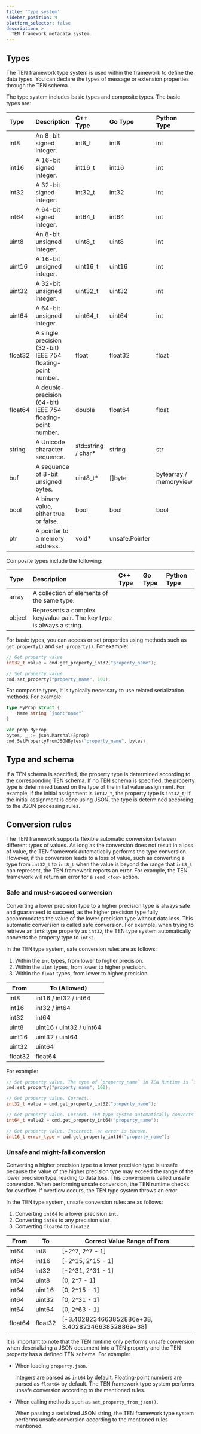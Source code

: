 ```yaml
---
title: 'Type system'
sidebar_position: 9
platform_selector: false
description: >
  TEN framework metadata system.
---
```


## Types

The TEN framework type system is used within the framework to define the data types. You can declare the types of message or extension properties through the TEN schema.

The type system includes basic types and composite types. The basic types are:

| Type    | Description                   | C++ Type             | Go Type    | Python Type |
| :------ | :---------------------------- | :------------------- | :------------- | :-------|
| int8    | An 8-bit signed integer.      | int8_t               |  int8          | int     |
| int16   | A 16-bit signed integer.      | int16_t              | int16          | int     |
| int32   | A 32-bit signed integer.      | int32_t              | int32          | int     |
| int64   | A 64-bit signed integer.      | int64_t              | int64          | int     |
| uint8   | An 8-bit unsigned integer.    | uint8_t              | uint8          | int     |
| uint16  | A 16-bit unsigned integer.    | uint16_t             | uint16         | int     |
| uint32  | A 32-bit unsigned integer.    | uint32_t             | uint32         | int     |
| uint64  | A 64-bit unsigned integer.    | uint64_t             | uint64         | int     |
| float32 | A single precision (32-bit) IEEE 754 floating-point number. | float | float32        | float   |
| float64 | A double-precision (64-bit) IEEE 754 floating-point number. | double| float64        | float   |
| string  | A Unicode character sequence. | std::string / char\* | string         | str     |
| buf     | A sequence of 8-bit unsigned bytes.          | uint8_t\*            | \[\]byte       | bytearray / memoryview |
| bool    | A binary value, either true or false.        | bool  | bool           | bool    |
| ptr     | A pointer to a memory address.| void\*| unsafe.Pointer |         |

Composite types include the following:

| Type   | Description              | C++ Type | Go Type | Python Type |
| :----- | :----------------------- | :------- | :------ | :---------- |
| array  | A collection of elements of the same type.             |          |         |             |
| object | Represents a complex key/value pair. The key type is always a string. |          |         |             |

For basic types, you can access or set properties using methods such as `get_property()` and `set_property()`. For example:

```cpp
// Get property value
int32_t value = cmd.get_property_int32("property_name");

// Set property value
cmd.set_property("property_name", 100);
```

For composite types, it is typically necessary to use related serialization methods. For example:

```go
type MyProp struct {
    Name string `json:"name"`
}

var prop MyProp
bytes, _ := json.Marshal(&prop)
cmd.SetPropertyFromJSONBytes("property_name", bytes)
```

## Type and schema

If a TEN schema is specified, the property type is determined according to the corresponding TEN schema. If no TEN schema is specified, the property type is determined based on the type of the initial value assignment. For example, if the initial assignment is `int32_t`, the property type is `int32_t`; if the initial assignment is done using JSON, the type is determined according to the JSON processing rules.

## Conversion rules

The TEN framework supports flexible automatic conversion between different types of values. As long as the conversion does not result in a loss of value, the TEN framework automatically performs the type conversion. However, if the conversion leads to a loss of value, such as converting a type from `int32_t` to `int8_t` when the value is beyond the range that `int8_t` can represent, the TEN framework reports an error. For example, the TEN framework will return an error for a `send_<foo>` action.

### Safe and must-succeed conversion

Converting a lower precision type to a higher precision type is always safe and guaranteed to succeed, as the higher precision type fully accommodates the value of the lower precision type without data loss. This automatic conversion is called safe conversion. For example, when trying to retrieve an `int8` type property as `int32`, the TEN type system automatically converts the property type to `int32`.

In the TEN type system, safe conversion rules are as follows:

1. Within the `int` types, from lower to higher precision.
2. Within the `uint` types, from lower to higher precision.
3. Within the `float` types, from lower to higher precision.

| From    | To (Allowed)             |
| ------- | ------------------------ |
| int8    | int16 / int32 / int64    |
| int16   | int32 / int64            |
| int32   | int64     |
| uint8   | uint16 / uint32 / uint64 |
| uint16  | uint32 / uint64          |
| uint32  | uint64    |
| float32 | float64   |

For example:

```cpp
// Set property value. The type of `property_name` in TEN Runtime is `int32`.
cmd.set_property("property_name", 100);

// Get property value. Correct.
int32_t value = cmd.get_property_int32("property_name");

// Get property value. Correct. TEN type system automatically converts the type to `int64`.
int64_t value2 = cmd.get_property_int64("property_name");

// Get property value. Incorrect, an error is thrown.
int16_t error_type = cmd.get_property_int16("property_name");
```

### Unsafe and might-fail conversion

Converting a higher precision type to a lower precision type is unsafe because the value of the higher precision type may exceed the range of the lower precision type, leading to data loss. This conversion is called unsafe conversion. When performing unsafe conversion, the TEN runtime checks for overflow. If overflow occurs, the TEN type system throws an error.

In the TEN type system, unsafe conversion rules are as follows:

1. Converting `int64` to a lower precision `int`.
2. Converting `int64` to any precision `uint`.
3. Converting `float64` to `float32`.

| From    | To      | Correct Value Range of From          |
| ------- | ------- | --------------------------------------------------- |
| int64   | int8    | \[-2^7, 2^7 - 1\]     |
| int64   | int16   | \[-2^15, 2^15 - 1\]   |
| int64   | int32   | \[-2^31, 2^31 - 1\]   |
| int64   | uint8   | \[0, 2^7 - 1\]        |
| int64   | uint16  | \[0, 2^15 - 1\]       |
| int64   | uint32  | \[0, 2^31 - 1\]       |
| int64   | uint64  | \[0, 2^63 - 1\]       |
| float64 | float32 | \[-3.4028234663852886e+38, 3.4028234663852886e+38\] |

It is important to note that the TEN runtime only performs unsafe conversion when deserializing a JSON document into a TEN property and the TEN property has a defined TEN schema. For example:

- When loading `property.json`.

  Integers are parsed as `int64` by default. Floating-point numbers are parsed as `float64` by default. The TEN framework type system performs unsafe conversion according to the mentioned rules.

- When calling methods such as `set_property_from_json()`.

  When passing a serialized JSON string, the TEN framework type system performs unsafe conversion according to the mentioned rules mentioned.